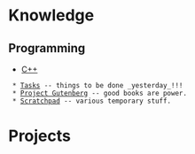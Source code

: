 = Knowledge =

== Programming ==

* [[C++]]



  * [[Tasks]] -- things to be done _yesterday_!!!
  * [[Project Gutenberg]] -- good books are power.
  * [[Scratchpad]] -- various temporary stuff.


= Projects =
